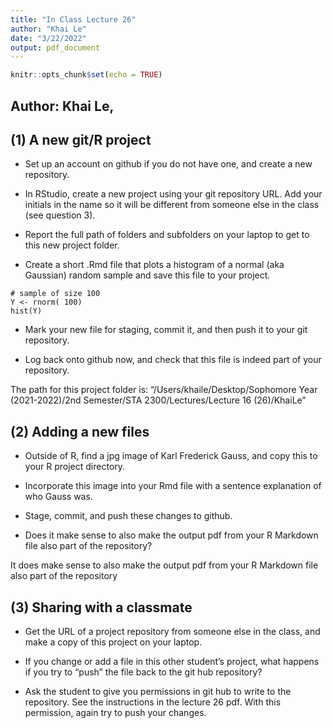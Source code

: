 ```yaml
---
title: "In Class Lecture 26"
author: "Khai Le"
date: "3/22/2022"
output: pdf_document
---
```


```r
knitr::opts_chunk$set(echo = TRUE)
```

## Author: Khai Le, \today
## (1) A new git/R project

* Set up an account on github if you do not have one, and create a new repository. 

* In RStudio, create a new project using your git repository URL.
Add your initials in the name so it will be different from someone else in the class (see question 3).

* Report the full path of folders and subfolders on your laptop to get to this new project folder.

* Create a short .Rmd  file that plots a histogram of a normal (aka Gaussian) random sample and save this file to your project.

```
# sample of size 100
Y <- rnorm( 100)
hist(Y)
```

* Mark your new file for staging, commit it, and then push it to your git repository.

* Log back onto github now, and check that this file is indeed part of your repository. 

The path for this project folder is: "/Users/khaile/Desktop/Sophomore Year (2021-2022)/2nd Semester/STA 2300/Lectures/Lecture 16 (26)/KhaiLe"


\newpage
## (2) Adding a new files
* Outside of R, find  a jpg image of Karl Frederick Gauss, and copy this to your R project directory. 

* Incorporate this image into your Rmd file with a sentence explanation of who Gauss was. 

* Stage, commit, and push these changes to github.

* Does it make sense to also make the output pdf from your R Markdown file also part of the repository?

It does make sense to also make the output pdf from your R Markdown file also part of the repository

\newpage
## (3)  Sharing with a classmate

* Get the URL of a project repository from someone else in the class, and make a copy of this project on your laptop.

* If you change or add a file in this other student's project, what happens if you try to "push" the file back to the git hub repository?

* Ask the student to give you permissions in git hub to write to the repository. See the instructions in the lecture 26 pdf. With this permission, again try to push your changes.
